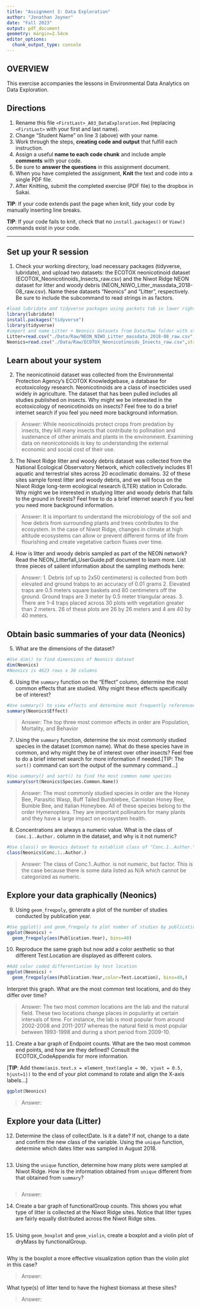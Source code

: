 ```yaml
---
title: "Assignment 3: Data Exploration"
author: "Jonathan Joyner"
date: "Fall 2023"
output: pdf_document
geometry: margin=2.54cm
editor_options: 
  chunk_output_type: console
---
```


## OVERVIEW

This exercise accompanies the lessons in Environmental Data Analytics on Data Exploration.

## Directions

1.  Rename this file `<FirstLast>_A03_DataExploration.Rmd` (replacing `<FirstLast>` with your first and last name).
2.  Change "Student Name" on line 3 (above) with your name.
3.  Work through the steps, **creating code and output** that fulfill each instruction. 
4.  Assign a useful **name to each code chunk** and include ample **comments** with your code.
5.  Be sure to **answer the questions** in this assignment document.
6.  When you have completed the assignment, **Knit** the text and code into a single PDF file.
7.  After Knitting, submit the completed exercise (PDF file) to the dropbox in Sakai.

**TIP**: If your code extends past the page when knit, tidy your code by manually inserting line breaks.

**TIP**: If your code fails to knit, check that no `install.packages()` or `View()` commands exist in your code. 

---

## Set up your R session

1.  Check your working directory, load necessary packages (tidyverse, lubridate), and upload two datasets: the ECOTOX neonicotinoid dataset (ECOTOX_Neonicotinoids_Insects_raw.csv) and the Niwot Ridge NEON dataset for litter and woody debris (NEON_NIWO_Litter_massdata_2018-08_raw.csv). Name these datasets "Neonics" and "Litter", respectively. Be sure to include the subcommand to read strings in as factors.

```r
#load lubridate and tidyverse packages using packets tab in lower right of Rstudio screen
library(lubridate)
install.packages("tidyverse")
library(tidyverse)
#import and name Litter + Neonics datasets from Data/Raw folder with strings read as factors
Litter=read.csv("./Data/Raw/NEON_NIWO_Litter_massdata_2018-08_raw.csv",stringsAsFactors = TRUE)
Neonics=read.csv("./Data/Raw/ECOTOX_Neonicotinoids_Insects_raw.csv",stringsAsFactors = TRUE)
```

## Learn about your system

2.  The neonicotinoid dataset was collected from the Environmental Protection Agency's ECOTOX Knowledgebase, a database for ecotoxicology research. Neonicotinoids are a class of insecticides used widely in agriculture. The dataset that has been pulled includes all studies published on insects. Why might we be interested in the ecotoxicology of neonicotinoids on insects? Feel free to do a brief internet search if you feel you need more background information.

> Answer: While neonicotinoids protect crops from predation by insects, they kill many insects that contribute to pollination and sustenance of other animals and plants in the environment. Examining data on neonicotonoids is key to understanding the external economic and social cost of their use.

3.  The Niwot Ridge litter and woody debris dataset was collected from the National Ecological Observatory Network, which collectively includes 81 aquatic and terrestrial sites across 20 ecoclimatic domains. 32 of these sites sample forest litter and woody debris, and we will focus on the Niwot Ridge long-term ecological research (LTER) station in Colorado. Why might we be interested in studying litter and woody debris that falls to the ground in forests? Feel free to do a brief internet search if you feel you need more background information.

> Answer: It is important to understand the microbiology of the soil and how debris from surrounding plants and trees contributes to the ecosystem. In the case of Niwot Ridge, changes in climate at high altitude ecosystems can allow or prevent different forms of life from flourishing and create vegetative carbon fluxes over time.

4.  How is litter and woody debris sampled as part of the NEON network? Read the NEON_Litterfall_UserGuide.pdf document to learn more. List three pieces of salient information about the sampling methods here:

> Answer: 
 1. Debris (of up to 2x50 centimeters) is collected from both elevated and ground trabps to an accuracy of 0.01 grams
 2. Elevated traps are 0.5 meters square baskets and 80 centimeters off the ground. Ground traps are 3 meter by 0.5 meter triangular areas.
 3. There are 1-4 traps placed across 30 plots with vegetation greater than 2 meters. 26 of these plots are 26 by 26 meters and 4 are 40 by 40 meters.

## Obtain basic summaries of your data (Neonics)

5.  What are the dimensions of the dataset?

```r
#Use dim() to find dimensions of Neonics dataset
dim(Neonics)
#Neonics is 4623 rows x 30 columns
```

6.  Using the `summary` function on the "Effect" column, determine the most common effects that are studied. Why might these effects specifically be of interest?

```r
#Use summary() to view effects and determine most frequently referenced
summary(Neonics$Effect)
```

> Answer: The top three most common effects in order are Population, Mortality, and Behavior


7.  Using the `summary` function, determine the six most commonly studied species in the dataset (common name). What do these species have in common, and why might they be of interest over other insects? Feel free to do a brief internet search for more information if needed.[TIP: The `sort()` command can sort the output of the summary command...]

```r
#Use summary() and sort() to find the most common name species
summary(sort(Neonics$Species.Common.Name))
```

> Answer: The most commonly studied species in order are the Honey Bee, Parasitic Wasp, Buff Tailed Bumblebee, Carniolan Honey Bee, Bumble Bee, and Italian Honeybee. All of these species belong to the order Hymenoptera. They are important pollinators for many plants and they have a large impact on ecosystem health.

8.  Concentrations are always a numeric value. What is the class of `Conc.1..Author.` column in the dataset, and why is it not numeric?

```r
#Use class() on Neonics dataset to establish class of "Conc.1..Author."
class(Neonics$Conc.1..Author.)
```

> Answer: The class of Conc.1..Author. is not numeric, but factor. This is the case because there is some data listed as N/A which cannot be categorized as numeric.

## Explore your data graphically (Neonics)

9.  Using `geom_freqpoly`, generate a plot of the number of studies conducted by publication year.

```r
#Use ggplot() and geom_freqpoly to plot number of studies by publication year between 1980 and 2020
ggplot(Neonics) +
  geom_freqpoly(aes(Publication.Year), bins=40)
```

10. Reproduce the same graph but now add a color aesthetic so that different Test.Location are displayed as different colors.

```r
#Add color coded differentiation by test location
ggplot(Neonics) +
  geom_freqpoly(aes(Publication.Year,color=Test.Location), bins=40,)
```

Interpret this graph. What are the most common test locations, and do they differ over time?

> Answer: The two most common locations are the lab and the natural field. These two locations change places in popularity at certain intervals of time. For instance, the lab is most popular from around 2002-2008 and 2011-2017 whereas the natural field is most popular between 1993-1998 and during a short period from 2009-10.

11. Create a bar graph of Endpoint counts. What are the two most common end points, and how are they defined? Consult the ECOTOX_CodeAppendix for more information. 

[**TIP**: Add `theme(axis.text.x = element_text(angle = 90, vjust = 0.5, hjust=1))` to the end of your plot command to rotate and align the X-axis labels...]

```r
ggplot(Neonics)
```

> Answer:

## Explore your data (Litter)

12. Determine the class of collectDate. Is it a date? If not, change to a date and confirm the new class of the variable. Using the `unique` function, determine which dates litter was sampled in August 2018.

```r

```

13. Using the `unique` function, determine how many plots were sampled at Niwot Ridge. How is the information obtained from `unique` different from that obtained from `summary`?

```r

```

> Answer:

14. Create a bar graph of functionalGroup counts. This shows you what type of litter is collected at the Niwot Ridge sites. Notice that litter types are fairly equally distributed across the Niwot Ridge sites.

```r

```

15. Using `geom_boxplot` and `geom_violin`, create a boxplot and a violin plot of dryMass by functionalGroup.

```r

```

Why is the boxplot a more effective visualization option than the violin plot in this case?

> Answer:

What type(s) of litter tend to have the highest biomass at these sites?

> Answer:
